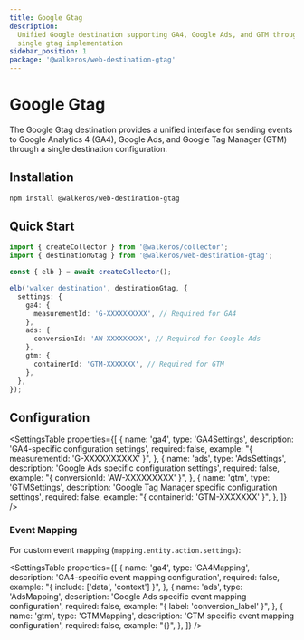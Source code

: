 ```yaml
---
title: Google Gtag
description:
  Unified Google destination supporting GA4, Google Ads, and GTM through a
  single gtag implementation
sidebar_position: 1
package: '@walkeros/web-destination-gtag'
---
```



# Google Gtag

<PackageLink
  env="web"
  github="packages/web/destinations/gtag"
  npm="@walkeros/web-destination-gtag"
/>

The Google Gtag destination provides a unified interface for sending events to Google Analytics 4 (GA4), Google Ads, and Google Tag Manager (GTM) through a single destination configuration.

## Installation

```bash
npm install @walkeros/web-destination-gtag
```

## Quick Start

```typescript
import { createCollector } from '@walkeros/collector';
import { destinationGtag } from '@walkeros/web-destination-gtag';

const { elb } = await createCollector();

elb('walker destination', destinationGtag, {
  settings: {
    ga4: {
      measurementId: 'G-XXXXXXXXXX', // Required for GA4
    },
    ads: {
      conversionId: 'AW-XXXXXXXXX', // Required for Google Ads
    },
    gtm: {
      containerId: 'GTM-XXXXXXX', // Required for GTM
    },
  },
});
```

## Configuration

<SettingsTable
  properties={[
    {
      name: 'ga4',
      type: 'GA4Settings',
      description: 'GA4-specific configuration settings',
      required: false,
      example: "{ measurementId: 'G-XXXXXXXXXX' }",
    },
    {
      name: 'ads',
      type: 'AdsSettings',
      description: 'Google Ads specific configuration settings',
      required: false,
      example: "{ conversionId: 'AW-XXXXXXXXX' }",
    },
    {
      name: 'gtm',
      type: 'GTMSettings',
      description: 'Google Tag Manager specific configuration settings',
      required: false,
      example: "{ containerId: 'GTM-XXXXXXX' }",
    },
  ]}
/>

### Event Mapping

For custom event mapping (`mapping.entity.action.settings`):

<SettingsTable
  properties={[
    {
      name: 'ga4',
      type: 'GA4Mapping',
      description: 'GA4-specific event mapping configuration',
      required: false,
      example: "{ include: ['data', 'context'] }",
    },
    {
      name: 'ads',
      type: 'AdsMapping',
      description: 'Google Ads specific event mapping configuration',
      required: false,
      example: "{ label: 'conversion_label' }",
    },
    {
      name: 'gtm',
      type: 'GTMMapping',
      description: 'GTM specific event mapping configuration',
      required: false,
      example: "{}",
    },
  ]}
/>

